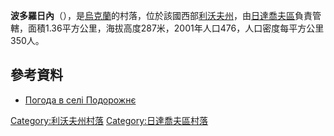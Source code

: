 {{coord|49|13|38|N|24|11|15|E|scale:100000|display=title}}

'''波多羅日內'''（{{lang-uk|Подорожнє}}），是[[烏克蘭|烏克蘭]]的村落，位於該國西部[[利沃夫州|利沃夫州]]，由[[日達喬夫區|日達喬夫區]]負責管轄，面積1.36平方公里，海拔高度287米，2001年人口476，人口密度每平方公里350人。

==參考資料==
* [http://weather.in.ua/ua/l'vovskaja/21020 Погода в селі Подорожнє] {{Wayback|url=http://weather.in.ua/ua/l%27vovskaja/21020 |date=20111221133706 }}

{{DEFAULTSORT:Подорожнє}}
[[Category:利沃夫州村落|Category:利沃夫州村落]]
[[Category:日達喬夫區村落|Category:日達喬夫區村落]]


{{Lviv-geo-stub}}